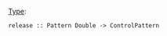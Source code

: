 {{DISPLAYTITLE:release}} 
[[Type signature|Type]]: <source inline>release :: Pattern Double -> ControlPattern</source>